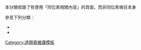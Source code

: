 {{Tracking category|text=Every article using {{tl|Infobox isotope}} is automatically in this category.<br>(''Do not'' manually add <nowiki>[[Category:Isotope_content_page|Category:Isotope content page]]</nowiki> to any article.)}}

本分類收錄了有使用「同位素相關內容」的頁面，而非同位素條目本身

參見下列分類：
*{{Category link with count|同位素}}
*{{Category link with count|各元素同位素列表}}

[[Category:週期表維護模板|Category:週期表維護模板]]
